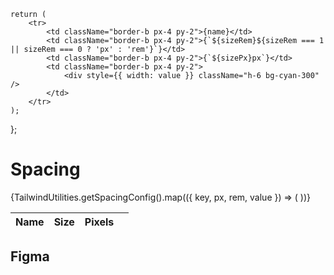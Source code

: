 

<Meta title="Design Tokens/Primitive/Spacing" />

    return (
        <tr>
            <td className="border-b px-4 py-2">{name}</td>
            <td className="border-b px-4 py-2">{`${sizeRem}${sizeRem === 1 || sizeRem === 0 ? 'px' : 'rem'}`}</td>
            <td className="border-b px-4 py-2">{`${sizePx}px`}</td>
            <td className="border-b px-4 py-2">
                <div style={{ width: value }} className="h-6 bg-cyan-300" />
            </td>
        </tr>
    );
};

# Spacing

<div className="flex">
    <table className="px-4-collapse table-fixed border-b bg-white text-neutral-800">
        <thead>
            <tr className="text-left">
                <th className="border-b px-4 py-2">Name</th>
                <th className="border-b px-4 py-2">Size</th>
                <th className="border-b px-4 py-2">Pixels</th>
                <th className="border-b" />
            </tr>
        </thead>
        <tbody>
            {TailwindUtilities.getSpacingConfig().map(({ key, px, rem, value }) => (
                <DisplayComponent key={key} name={key} sizePx={px} sizeRem={rem} value={value} />
            ))}
        </tbody>
    </table>
</div>

## Figma

<Figma url="https://www.figma.com/file/jfKRr1V9evJUp1uBeyP3Zz/v1.0.0?type=design&node-id=8874-13957&mode=dev" />
